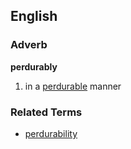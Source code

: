 ==English==
=== Adverb ===
'''perdurably'''
# in a [[perdurable]] manner

=== Related Terms ===
*[[perdurability]]